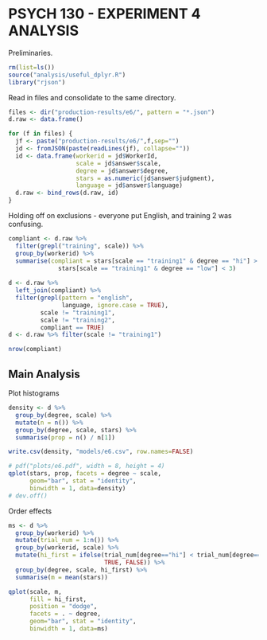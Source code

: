 PSYCH 130 - EXPERIMENT 4 ANALYSIS
=================================

Preliminaries.

```r
rm(list=ls())
source("analysis/useful_dplyr.R")
library("rjson")
```

Read in files and consolidate to the same directory. 

```r
files <- dir("production-results/e6/", pattern = "*.json")
d.raw <- data.frame()

for (f in files) {
  jf <- paste("production-results/e6/",f,sep="")
  jd <- fromJSON(paste(readLines(jf), collapse=""))
  id <- data.frame(workerid = jd$WorkerId, 
                   scale = jd$answer$scale,
                   degree = jd$answer$degree,
                   stars = as.numeric(jd$answer$judgment),
                   language = jd$answer$language)
  d.raw <- bind_rows(d.raw, id)
}
```

Holding off on exclusions - everyone put English, and training 2 was confusing. 

```r
compliant <- d.raw %>% 
  filter(grepl("training", scale)) %>%
  group_by(workerid) %>%
  summarise(compliant = stars[scale == "training1" & degree == "hi"] > 3 & 
              stars[scale == "training1" & degree == "low"] < 3)
  
d <- d.raw %>% 
  left_join(compliant) %>%
  filter(grepl(pattern = "english", 
               language, ignore.case = TRUE), 
         scale != "training1", 
         scale != "training2", 
         compliant == TRUE)
d <- d.raw %>% filter(scale != "training1")

nrow(compliant)
```

Main Analysis
-------------

Plot histograms

```r
density <- d %>%
  group_by(degree, scale) %>%
  mutate(n = n()) %>%
  group_by(degree, scale, stars) %>%
  summarise(prop = n() / n[1])

write.csv(density, "models/e6.csv", row.names=FALSE)

# pdf("plots/e6.pdf", width = 8, height = 4)
qplot(stars, prop, facets = degree ~ scale, 
      geom="bar", stat = "identity",
      binwidth = 1, data=density)
# dev.off()
```

Order effects

```r
ms <- d %>%
  group_by(workerid) %>%
  mutate(trial_num = 1:n()) %>%
  group_by(workerid, scale) %>%
  mutate(hi_first = ifelse(trial_num[degree=="hi"] < trial_num[degree=="low"],
                           TRUE, FALSE)) %>%
  group_by(degree, scale, hi_first) %>%
  summarise(m = mean(stars))

qplot(scale, m, 
      fill = hi_first, 
      position = "dodge", 
      facets = . ~ degree, 
      geom="bar", stat = "identity",
      binwidth = 1, data=ms)                      

```


